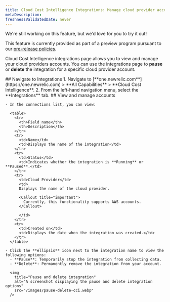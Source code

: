 ```yaml
---
title: Cloud Cost Intelligence Integrations: Manage cloud provider accounts
metaDescription: 
freshnessValidatedDate: never
---
```

<Callout title="preview">
  We're still working on this feature, but we'd love for you to try it out!

  This feature is currently provided as part of a preview program pursuant to our [pre-release policies](/docs/licenses/license-information/referenced-policies/new-relic-pre-release-policy).
</Callout>

Cloud Cost Intelligence integrations page allows you to view and manage your cloud providers accounts. You can use the integrations page to **pause** or **delete** the integration for a specific cloud provider account.

<Steps>

  <Step>
    ## Navigate to Integrations
      1. Navigate to <DNT>[**one.newrelic.com**](https://one.newrelic.com) > **All Capabilities** > **Cloud Cost Intelligence**</DNT>.
      2. From the left-hand navigation menu, select the **Integrations** tab.
  </Step>

  <Step>
    ## View and manage accounts

    - In the connections list, you can view:

      <table>
        <tr>
          <th>Field name</th>
          <th>Description</th>
        </tr>
        <tr>
          <td>Name</td>
          <td>Displays the name of the integration</td>
        </tr>
        <tr>
          <td>Status</td>
          <td>Indicates whether the integration is **Running** or **Paused**.</td>
        </tr>
        <tr>
          <td>Cloud Provider</td>
          <td>
          Displays the name of the cloud provider.

          <Callout title="important">
            Currently, this functionality supports AWS accounts.
          </Callout>

          </td>
        </tr>
        <tr>
          <td>Created on</td>
          <td>Displays the date when the integration was created.</td>
        </tr>
      </table>

    - Click the **ellipsis** icon next to the integration name to view the following options:
      - **Pause**: Temporarily stop the integration from collecting data.
      - **Delete**: Permanently remove the integration from your account.

      <img
        title="Pause and delete integration"
        alt="A screenshot displaying the pause and delete integration options"
        src="/images/pause-delete-cci.webp"
      />
  </Step>

</Steps>